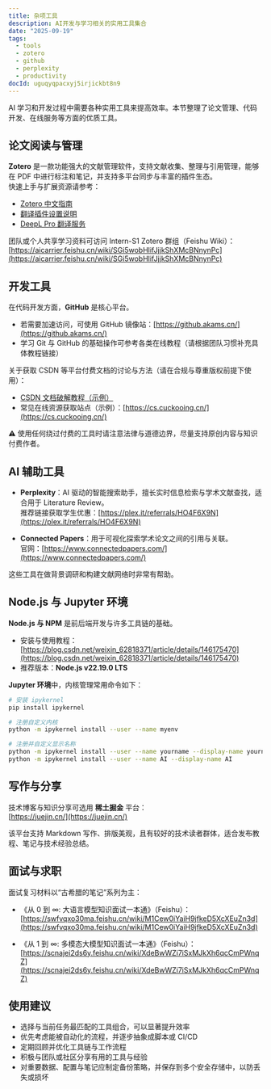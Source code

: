```yaml
---
title: 杂项工具
description: AI开发与学习相关的实用工具集合
date: "2025-09-19"
tags:
  - tools
  - zotero
  - github
  - perplexity
  - productivity
docId: uguqyqpacxyj5irjickbt8n9
---
```


AI 学习和开发过程中需要各种实用工具来提高效率。本节整理了论文管理、代码开发、在线服务等方面的优质工具。

## 论文阅读与管理

**Zotero** 是一款功能强大的文献管理软件，支持文献收集、整理与引用管理，能够在 PDF 中进行标注和笔记，并支持多平台同步与丰富的插件生态。  
快速上手与扩展资源请参考：

- [Zotero 中文指南](https://zotero-chinese.com/user-guide/quick-start)
- [翻译插件设置说明](https://zhuanlan.zhihu.com/p/11419778268)
- [DeepL Pro 翻译服务](https://deepl-pro.com/#/translate)

团队或个人共享学习资料可访问 Intern-S1 Zotero 群组（Feishu Wiki）：  
[https://aicarrier.feishu.cn/wiki/SGi5wobHlifJjjkShXMcBNnynPc](https://aicarrier.feishu.cn/wiki/SGi5wobHlifJjjkShXMcBNnynPc)

## 开发工具

在代码开发方面，**GitHub** 是核心平台。

- 若需要加速访问，可使用 GitHub 镜像站：[https://github.akams.cn/](https://github.akams.cn/)
- 学习 Git 与 GitHub 的基础操作可参考各类在线教程（请根据团队习惯补充具体教程链接）

关于获取 CSDN 等平台付费文档的讨论与方法（请在合规与尊重版权前提下使用）：

- [CSDN 文档破解教程（示例）](https://zhuanlan.zhihu.com/p/10504181475)
- 常见在线资源获取站点（示例）：[https://cs.cuckooing.cn/](https://cs.cuckooing.cn/)

⚠️ 使用任何绕过付费的工具时请注意法律与道德边界，尽量支持原创内容与知识付费作者。

## AI 辅助工具

- **Perplexity**：AI 驱动的智能搜索助手，擅长实时信息检索与学术文献查找，适合用于 Literature Review。  
  推荐链接获取学生优惠：[https://plex.it/referrals/HO4F6X9N](https://plex.it/referrals/HO4F6X9N)

- **Connected Papers**：用于可视化探索学术论文之间的引用与关联。  
  官网：[https://www.connectedpapers.com/](https://www.connectedpapers.com/)

这些工具在做背景调研和构建文献网络时非常有帮助。

## Node.js 与 Jupyter 环境

**Node.js 与 NPM** 是前后端开发与许多工具链的基础。

- 安装与使用教程：[https://blog.csdn.net/weixin_62818371/article/details/146175470](https://blog.csdn.net/weixin_62818371/article/details/146175470)
- 推荐版本：**Node.js v22.19.0 LTS**

**Jupyter 环境**中，内核管理常用命令如下：

```bash
# 安装 ipykernel
pip install ipykernel

# 注册自定义内核
python -m ipykernel install --user --name myenv

# 注册并自定义显示名称
python -m ipykernel install --user --name yourname --display-name yourname
python -m ipykernel install --user --name AI --display-name AI
```

## 写作与分享

技术博客与知识分享可选用 **稀土掘金** 平台：  
[https://juejin.cn/](https://juejin.cn/)

该平台支持 Markdown 写作、排版美观，且有较好的技术读者群体，适合发布教程、笔记与技术经验总结。

## 面试与求职

面试复习材料以“古希腊的笔记”系列为主：

- 《从 0 到 ∞: 大语言模型知识面试一本通》（Feishu）：  
  [https://swfvqxo30ma.feishu.cn/wiki/M1Cew0iYaiH9jfkeD5XcXEuZn3d](https://swfvqxo30ma.feishu.cn/wiki/M1Cew0iYaiH9jfkeD5XcXEuZn3d)

- 《从 1 到 ∞: 多模态大模型知识面试一本通》（Feishu）：  
  [https://scnajei2ds6y.feishu.cn/wiki/XdeBwWZi7iSxMJkXh6qcCmPWnqZ](https://scnajei2ds6y.feishu.cn/wiki/XdeBwWZi7iSxMJkXh6qcCmPWnqZ)

## 使用建议

- 选择与当前任务最匹配的工具组合，可以显著提升效率
- 优先考虑能被自动化的流程，并逐步抽象成脚本或 CI/CD
- 定期回顾并优化工具链与工作流程
- 积极与团队或社区分享有用的工具与经验
- 对重要数据、配置与笔记应制定备份策略，并保存到多个安全存储中，以防丢失或损坏
